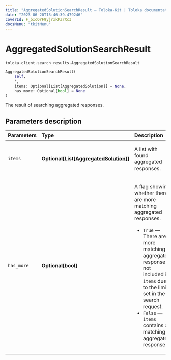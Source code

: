 ```yaml
---
title: "AggregatedSolutionSearchResult — Toloka-Kit | Toloka documentation"
date: "2023-06-20T13:46:39.479246"
coverId: F_bIcOYF9yjrxkPZrXc3
docsMenu: "tkitMenu"
---
```


# AggregatedSolutionSearchResult

`toloka.client.search_results.AggregatedSolutionSearchResult`

```python
AggregatedSolutionSearchResult(
    self,
    *,
    items: Optional[List[AggregatedSolution]] = None,
    has_more: Optional[bool] = None
)
```

The result of searching aggregated responses.

## Parameters description

| Parameters | Type | Description |
| :----------| :----| :-----------|
`items`|**Optional\[List\[[AggregatedSolution](/docs/toloka-kit/reference/toloka.client.aggregation.AggregatedSolution)\]\]**|<p>A list with found aggregated responses.</p>
`has_more`|**Optional\[bool\]**|<p>A flag showing whether there are more matching aggregated responses.</p> <ul> <li>`True` — There are more matching aggregated responses, not included in `items` due to the limit set in the search request.</li> <li>`False` — `items` contains all matching aggregated responses.</li> </ul>